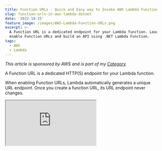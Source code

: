 ```yaml
---
title: Function URLs - Quick and Easy way to Invoke AWS Lambda Functions over HTTP
slug: function-urls-in-aws-lambda-dotnet
date: '2022-10-25'
feature_image: /images/AWS-Lambda-Function-URLs.png
excerpt: >-
  A Function URL is a dedicated endpoint for your Lambda function. Learn how to
  enable Function URLs and build an API using .NET Lambda Function.
tags:
  - AWS
  - Lambda
---
```

_This article is sponsored by AWS and is part of my [Category](/blog/category/)._

A Function URL is a dedicated HTTP(S) endpoint for your Lambda function.

When enabling Function URLs, Lambda automatically generates a unique URL endpoint. Once you create a function URL, its URL endpoint never changes.

<iframe src="https://www.youtube.com/embed/KMM_q-Uta0Y?feature=oembed" />

Function URLs are a good choice for a single-function microservice with a public endpoint that doesn’t require the advanced functionality of API Gateway.

In this post, let’s learn,

-   Create a Lambda Function using .NET and enable Function URLs.
-   Handle request/response from the Lambda URL endpoint.
-   Handle different HTTP requests and build an API endpoint using Function URLs.

## Enable Function URL on .NET Lambda Function

Let's first create a new Lambda Function to see Function URLs in action. For this example, I will make one using .NET. But the process is the same regardless of which programming language you choose.

### Create a .NET Lambda Function

Install the AWS Toolkit ([Visual Studio](https://aws.amazon.com/visualstudio/), [Rider](https://aws.amazon.com/rider/), [VS Code](https://aws.amazon.com/visualstudiocode/)) and [AWS Account](/blog/amazon-credentials-dotnet/). The toolkit helps you quickly develop .NET applications on the AWS infrastructure and deploy them quickly to your AWS Accounts.

With the AWS Toolkit installed, select the AWS Lambda Lambda Project template from the new project template and choose the Empty Function blueprint. This creates an AWS Lambda function template project with a `Function.cs` class.

To handle requests coming from Function URLs, the Lambda input must be of type `APIGatewayHttpApiV2ProxyRequest`. This is the same input type required when building [HTTP APIs](/blog/amazon-api-gateway-http-apis/).

Update the input type; for now, we will return the body coming in as part of the request.

```csharp
public string FunctionHandler(
    APIGatewayHttpApiV2ProxyRequest request, ILambdaContext context)
{
    return request.Body.ToUpper();
}

```

### Deploy Lambda Function

To publish the Lambda function to an AWS account, you can use the Publish to AWS Lambda option that the AWS Toolkit provides. You can directly publish the new lambda function with your [AWS Account](/blog/amazon-credentials-dotnet/).

I prefer to set up an automated build/deploy pipeline to publish to your AWS Account for real-world applications. Check out the below for an example of how to set up a Lambda Function deployment pipeline from GitHub Actions.

<iframe src="https://www.youtube.com/embed/U96230YlSJA?feature=oembed" />

### Enable Function URL for AWS Lambda

Once deployed, we can enable Function URLs on our Lambda Function. Under Configuration, navigate to the Function URL section.

![](/images/image.png)

Click on Create function URL button to create a new Function URL for the Lambda function. This prompts a new window to select the Authenticate type for the Function URL.

Function URLs support two Auth types -> AWS\_IAM and NONE. For this post, we will use NONE, which means Lambda won't perform any authentication and is accessible to anyone with the URL.

In a future post, we will cover how to enable AWS\_IAM authentication on Function URLs and protect the Lambda function.

![](/images/image-2.png)

Once enabled and saved, the Lambda environment automatically generates a new URL. This URL can be used to invoke the Lambda Function.

![](/images/image-1.png)

To test the integration, make a `POST` request to the Function URL with some random text in the body. It will return the text in upper case.

## Handle Request/Response from Function URL

By default, when returning a `string` response from the Lambda Function handler, it automatically converts it into a `200 OK` HTTP response.

To have finer control over the returned HTTP Status code and response content, we can update the Function handler to return a `APIGatewayHttpApiV2ProxyResponse` object.

```csharp
public APIGatewayHttpApiV2ProxyResponse FunctionHandler(
    APIGatewayHttpApiV2ProxyRequest request, ILambdaContext context)
{
    string? userIdString = null;
    request.QueryStringParameters?.TryGetValue("userId", out userIdString);

    if (!Guid.TryParse(userIdString, out Guid userId)) return BadRequest();

    var user = new User() { Id = userId, Name = "<Name from Database>" };

    return new APIGatewayHttpApiV2ProxyResponse()
    {
        Body = JsonSerializer.Serialize(user),
        StatusCode = (int)HttpStatusCode.OK
    };
}

private static APIGatewayHttpApiV2ProxyResponse BadRequest()
{
    return new APIGatewayHttpApiV2ProxyResponse()
    {
        StatusCode = (int)HttpStatusCode.BadRequest
    };
}

```

The above Lambda Function handler extracts `userId` from  `QueryStringParameters` on the incoming request. If the id exists, it returns a mocked `User` object. It returns a `BadRequest` response with the appropriate Status code if it is not passed.

## Build an API using Function URL in .NET

The above version of the Lambda function returns the appropriate response no matter which HTTP Verb is used.  
But when building HTTP APIs, we need to use the HTTP Verbs to determine what action to perform.

For example, for a `GET` request, we can return the User corresponding the `userId`. For a `POST` request, we can take the `User` information from the request body, and create a new User in our data store, and so on.

We can easily do this using the `request.RequestContext.Http.Method` property on the incoming request object. Based on the HTTP Verb of the request, we can switch between the different behavior in our Lambda Function.

```csharp
public APIGatewayHttpApiV2ProxyResponse FunctionHandler(
    APIGatewayHttpApiV2ProxyRequest request, ILambdaContext context)
{
    return request.RequestContext.Http.Method.ToUpper() switch
    {
        "GET" => HandleGetRequest(request),
        "POST" => HandlePostRequest(request),
        _ => BadRequest()
    };
}

private APIGatewayHttpApiV2ProxyResponse HandlePostRequest(
    APIGatewayHttpApiV2ProxyRequest request)
{
    var user = JsonSerializer.Deserialize<User>(request.Body);
    if (user == null) return BadRequest();

    / Add this to the datastore

    return new APIGatewayHttpApiV2ProxyResponse()
    {
        StatusCode = (int)HttpStatusCode.Accepted,
        Body = user.Id.ToString()
    };
}
```

The above version of the Lambda Function handles `GET` and `POST` requests and handles them appropriately to return or create a new User.

Expanding on this, we can also handle the other HTTP Verbs to complete our API endpoint. I will leave this as an exercise for you, my reader.

I hope this helps you get started with AWS Lambda Function URLs. We saw how we could quickly build and deploy a simple API endpoint using Function URLs in .NET. In a future blog post, I will show you how to authenticate the Function URLs so that it is accessible only to your application or authorized users.
